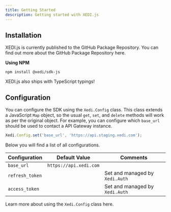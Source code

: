 ```yaml
---
title: Getting Started
description: Getting started with XEDI.js
---
```



## Installation

<Flash mb={2}>
    <InfoIcon ml={1} /> XEDI.js is currently published to the GitHub Package Repository. You can find out more about the GitHub Package Repository <ExternalLink href="https://help.github.com/en/packages">here</ExternalLink>.
    <BorderBox mt={1} bg="white">
        <GithubIssue issue-id="29" />
    </BorderBox>
</Flash>

**Using NPM**

```shell
npm install @xedi/sdk-js
```

XEDI.js also ships with TypeScript typings!

## Configuration

You can configure the SDK using the `Xedi.Config` class. This class extends a JavaScript `Map` object, so the usual `get`, `set`, and `delete` methods will work as per the original object. For example, you can configure which `base_url` should be used to contact a API Gateway instance.

```javascript
Xedi.Config.set('base_url', 'https://api.staging.xedi.com');
```

Below you will find a list of all configurations.

| Configuration | Default Value | Comments |
|--------------|---------------|----------|
| `base_url` | `https://api.xedi.com` | |
| `refresh_token` | | Set and managed by `Xedi.Auth` |
| `access_token` | | Set and managed by `Xedi.Auth` |

Learn more about using the `Xedi.Config` class <Link href="development/configuration">here</Link>.
